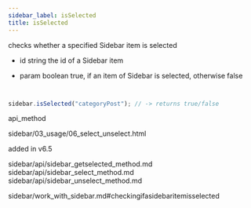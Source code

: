 ```yaml
---
sidebar_label: isSelected
title: isSelected
---
```



          


<Short>
 checks whether a specified Sidebar item is selected



</Short>



- id    string      the id of a Sidebar item


- param     boolean     true, if an item of Sidebar is selected, otherwise false


~~~js


sidebar.isSelected("categoryPost"); // -> returns true/false


~~~
 api_method

<Descr>



</Descr>


 sidebar/03_usage/06_select_unselect.html



 added in v6.5

 
sidebar/api/sidebar_getselected_method.md
sidebar/api/sidebar_select_method.md
sidebar/api/sidebar_unselect_method.md

 sidebar/work_with_sidebar.md#checkingifasidebaritemisselected